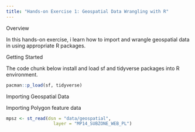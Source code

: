 ```yaml
---
title: "Hands-on Exercise 1: Geospatial Data Wrangling with R"
---
```


Overview

In this hands-on exercise, i learn how to import and wrangle geospatial data in using appropriate R packages.

Getting Started

The code chunk below install and load sf and tidyverse packages into R environment.

```r
pacman::p_load(sf, tidyverse)

```

Importing Geospatial Data

Importing Polygon feature data

```r
mpsz <- st_read(dsn = "data/geospatial", 
                  layer = "MP14_SUBZONE_WEB_PL")
```
